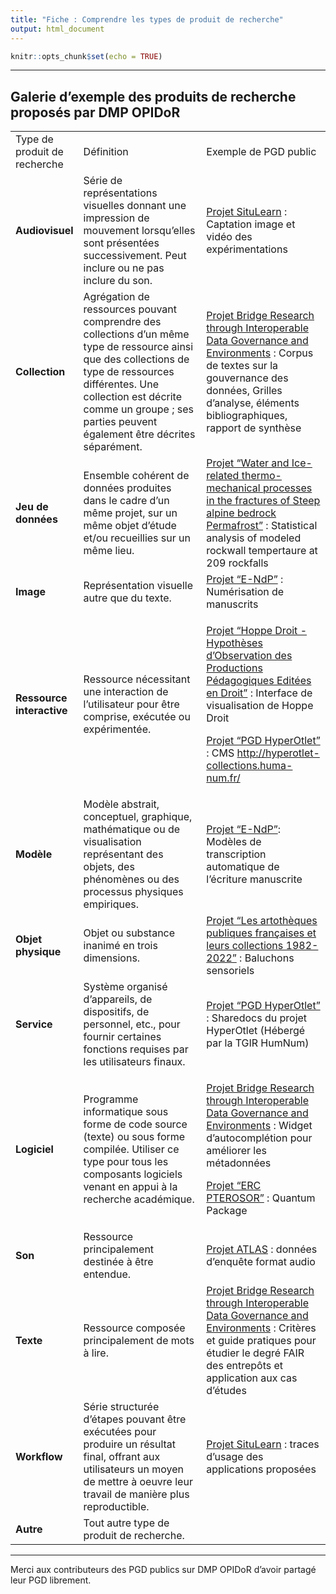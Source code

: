 ```yaml
---
title: "Fiche : Comprendre les types de produit de recherche"
output: html_document
---
```


```r
knitr::opts_chunk$set(echo = TRUE)
```

------------------------------------------------------------------------

## Galerie d'exemple des produits de recherche proposés par DMP OPIDoR

+------------------------------+-----------------------------------------------------------------------------------------------------------------------------------------------------------------------------------------------------------------------------------------------------------+---------------------------------------------------------------------------------------------------------------------------------------------------------------------------------------------------------------------------------------------------+
| Type de produit de recherche | Définition                                                                                                                                                                                                                                                | Exemple de PGD public                                                                                                                                                                                                                             |
+------------------------------+-----------------------------------------------------------------------------------------------------------------------------------------------------------------------------------------------------------------------------------------------------------+---------------------------------------------------------------------------------------------------------------------------------------------------------------------------------------------------------------------------------------------------+
| **Audiovisuel**              | Série de représentations visuelles donnant une impression de mouvement lorsqu'elles sont présentées successivement. Peut inclure ou ne pas inclure du son.                                                                                                | [Projet SituLearn](https://dmp.opidor.fr/plans/9357/export.pdf) : Captation image et vidéo des expérimentations                                                                                                                                   |
+------------------------------+-----------------------------------------------------------------------------------------------------------------------------------------------------------------------------------------------------------------------------------------------------------+---------------------------------------------------------------------------------------------------------------------------------------------------------------------------------------------------------------------------------------------------+
| **Collection**               | Agrégation de ressources pouvant comprendre des collections d'un même type de ressource ainsi que des collections de type de ressources différentes. Une collection est décrite comme un groupe ; ses parties peuvent également être décrites séparément. | [Projet Bridge Research through Interoperable Data Governance and Environments](https://dmp.opidor.fr/plans/5954/export.pdf) : Corpus de textes sur la gouvernance des données, Grilles d'analyse, éléments bibliographiques, rapport de synthèse |
+------------------------------+-----------------------------------------------------------------------------------------------------------------------------------------------------------------------------------------------------------------------------------------------------------+---------------------------------------------------------------------------------------------------------------------------------------------------------------------------------------------------------------------------------------------------+
| **Jeu de données**           | Ensemble cohérent de données produites dans le cadre d'un même projet, sur un même objet d'étude et/ou recueillies sur un même lieu.                                                                                                                      | [Projet "Water and Ice-related thermo-mechanical processes in the fractures of Steep alpine bedrock Permafrost"](https://dmp.opidor.fr/plans/7067/export.pdf) : Statistical analysis of modeled rockwall tempertaure at 209 rockfalls             |
+------------------------------+-----------------------------------------------------------------------------------------------------------------------------------------------------------------------------------------------------------------------------------------------------------+---------------------------------------------------------------------------------------------------------------------------------------------------------------------------------------------------------------------------------------------------+
| **Image**                    | Représentation visuelle autre que du texte.                                                                                                                                                                                                               | [Projet "E-NdP"](https://dmp.opidor.fr/plans/10339/export.pdf) : Numérisation de manuscrits                                                                                                                                                       |
+------------------------------+-----------------------------------------------------------------------------------------------------------------------------------------------------------------------------------------------------------------------------------------------------------+---------------------------------------------------------------------------------------------------------------------------------------------------------------------------------------------------------------------------------------------------+
| **Ressource interactive**    | Ressource nécessitant une interaction de l'utilisateur pour être comprise, exécutée ou expérimentée.                                                                                                                                                      | [Projet "Hoppe Droit - Hypothèses d'Observation des Productions Pédagogiques Editées en Droit"](https://dmp.opidor.fr/plans/3827/export.pdf) : Interface de visualisation de Hoppe Droit                                                          |
|                              |                                                                                                                                                                                                                                                           |                                                                                                                                                                                                                                                   |
|                              |                                                                                                                                                                                                                                                           | [Projet "PGD HyperOtlet"](https://dmp.opidor.fr/plans/4205/export.pdf) : CMS <http://hyperotlet-collections.huma-num.fr/>                                                                                                                         |
+------------------------------+-----------------------------------------------------------------------------------------------------------------------------------------------------------------------------------------------------------------------------------------------------------+---------------------------------------------------------------------------------------------------------------------------------------------------------------------------------------------------------------------------------------------------+
| **Modèle**                   | Modèle abstrait, conceptuel, graphique, mathématique ou de visualisation représentant des objets, des phénomènes ou des processus physiques empiriques.                                                                                                   | [Projet "E-NdP"](https://dmp.opidor.fr/plans/10339/export.pdf): Modèles de transcription automatique de l'écriture manuscrite                                                                                                                     |
+------------------------------+-----------------------------------------------------------------------------------------------------------------------------------------------------------------------------------------------------------------------------------------------------------+---------------------------------------------------------------------------------------------------------------------------------------------------------------------------------------------------------------------------------------------------+
| **Objet physique**           | Objet ou substance inanimé en trois dimensions.                                                                                                                                                                                                           | [Projet "Les artothèques publiques françaises et leurs collections 1982-2022"](https://dmp.opidor.fr/plans/13446/export.pdf) : Baluchons sensoriels                                                                                               |
+------------------------------+-----------------------------------------------------------------------------------------------------------------------------------------------------------------------------------------------------------------------------------------------------------+---------------------------------------------------------------------------------------------------------------------------------------------------------------------------------------------------------------------------------------------------+
| **Service**                  | Système organisé d'appareils, de dispositifs, de personnel, etc., pour fournir certaines fonctions requises par les utilisateurs finaux.                                                                                                                  | [Projet "PGD HyperOtlet"](https://dmp.opidor.fr/plans/4205/export.pdf) : Sharedocs du projet HyperOtlet (Hébergé par la TGIR HumNum)                                                                                                              |
+------------------------------+-----------------------------------------------------------------------------------------------------------------------------------------------------------------------------------------------------------------------------------------------------------+---------------------------------------------------------------------------------------------------------------------------------------------------------------------------------------------------------------------------------------------------+
| **Logiciel**                 | Programme informatique sous forme de code source (texte) ou sous forme compilée. Utiliser ce type pour tous les composants logiciels venant en appui à la recherche académique.                                                                           | [Projet Bridge Research through Interoperable Data Governance and Environments](https://dmp.opidor.fr/plans/5954/export.pdf) : Widget d'autocomplétion pour améliorer les métadonnées                                                             |
|                              |                                                                                                                                                                                                                                                           |                                                                                                                                                                                                                                                   |
|                              |                                                                                                                                                                                                                                                           | [Projet "ERC PTEROSOR"](https://dmp.opidor.fr/plans/6397/export.pdf) : Quantum Package                                                                                                                                                            |
+------------------------------+-----------------------------------------------------------------------------------------------------------------------------------------------------------------------------------------------------------------------------------------------------------+---------------------------------------------------------------------------------------------------------------------------------------------------------------------------------------------------------------------------------------------------+
| **Son**                      | Ressource principalement destinée à être entendue.                                                                                                                                                                                                        | [Projet ATLAS](https://dmp.opidor.fr/plans/3354/export.pdf) : données d'enquête format audio                                                                                                                                                      |
+------------------------------+-----------------------------------------------------------------------------------------------------------------------------------------------------------------------------------------------------------------------------------------------------------+---------------------------------------------------------------------------------------------------------------------------------------------------------------------------------------------------------------------------------------------------+
| **Texte**                    | Ressource composée principalement de mots à lire.                                                                                                                                                                                                         | [Projet Bridge Research through Interoperable Data Governance and Environments](https://dmp.opidor.fr/plans/5954/export.pdf) : Critères et guide pratiques pour étudier le degré FAIR des entrepôts et application aux cas d'études               |
+------------------------------+-----------------------------------------------------------------------------------------------------------------------------------------------------------------------------------------------------------------------------------------------------------+---------------------------------------------------------------------------------------------------------------------------------------------------------------------------------------------------------------------------------------------------+
| **Workflow**                 | Série structurée d'étapes pouvant être exécutées pour produire un résultat final, offrant aux utilisateurs un moyen de mettre à oeuvre leur travail de manière plus reproductible.                                                                        | [Projet SituLearn](https://dmp.opidor.fr/plans/9357/export.pdf) : traces d'usage des applications proposées                                                                                                                                       |
+------------------------------+-----------------------------------------------------------------------------------------------------------------------------------------------------------------------------------------------------------------------------------------------------------+---------------------------------------------------------------------------------------------------------------------------------------------------------------------------------------------------------------------------------------------------+
| **Autre**                    | Tout autre type de produit de recherche.                                                                                                                                                                                                                  |                                                                                                                                                                                                                                                   |
+------------------------------+-----------------------------------------------------------------------------------------------------------------------------------------------------------------------------------------------------------------------------------------------------------+---------------------------------------------------------------------------------------------------------------------------------------------------------------------------------------------------------------------------------------------------+

------------------------------------------------------------------------

Merci aux contributeurs des PGD publics sur DMP OPIDoR d'avoir partagé leur PGD librement.
